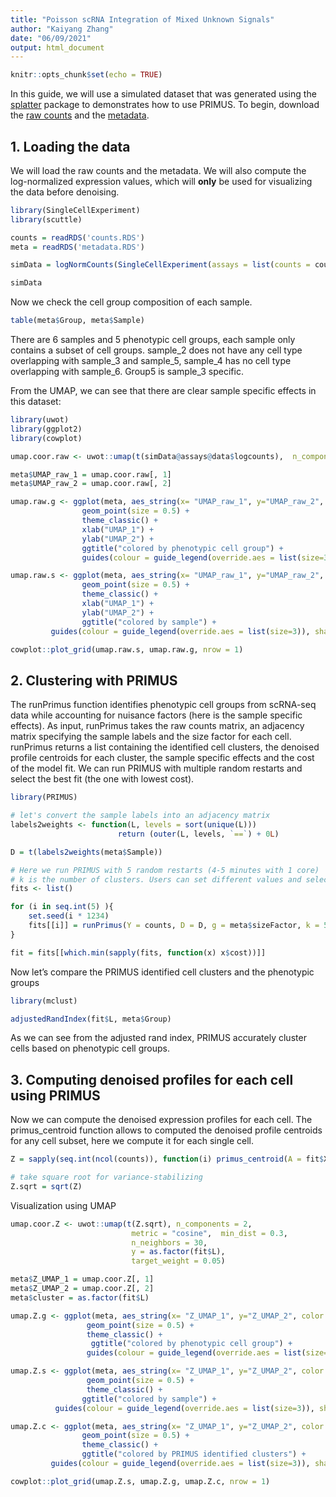 ```yaml
---
title: "Poisson scRNA Integration of Mixed Unknown Signals"
author: "Kaiyang Zhang"
date: "06/09/2021"
output: html_document
---
```


```r
knitr::opts_chunk$set(echo = TRUE)
```

In this guide, we will use a simulated dataset that was generated using the [splatter](https://www.bioconductor.org/packages/release/bioc/vignettes/splatter/inst/doc/splatPop.html) package to demonstrates how to use PRIMUS. To begin, download the [raw counts](https://app.anduril.org/flees/download/simulated_scRNAseq/Sb12trYZNOwDthIjTHvuNSvdBkhea3/counts.RDS) and the [metadata](https://app.anduril.org/flees/download/simulated_scRNAseq/Sb12trYZNOwDthIjTHvuNSvdBkhea3/metadata.RDS). 

## 1. Loading the data

We will load the raw counts and the metadata. We will also compute the log-normalized expression values, which will **only** be used for visualizing the data before denoising. 

```r
library(SingleCellExperiment)
library(scuttle)

counts = readRDS('counts.RDS')
meta = readRDS('metadata.RDS')

simData = logNormCounts(SingleCellExperiment(assays = list(counts = counts )))

simData
```

Now we check the cell group composition of each sample. 
```r
table(meta$Group, meta$Sample) 
```
There are 6 samples and 5 phenotypic cell groups, each sample only contains a subset of cell groups. 
sample_2 does not have any cell type overlapping with sample_3 and sample_5, sample_4 has no cell type overlapping with sample_6. Group5 is sample_3 specific. 

From the UMAP, we can see that there are clear sample specific effects in this dataset: 

```r
library(uwot)
library(ggplot2)
library(cowplot)

umap.coor.raw <- uwot::umap(t(simData@assays@data$logcounts),  n_components = 2, metric = "cosine", min_dist = 0.3, n_neighbors = 30)

meta$UMAP_raw_1 = umap.coor.raw[, 1]
meta$UMAP_raw_2 = umap.coor.raw[, 2]

umap.raw.g <- ggplot(meta, aes_string(x= "UMAP_raw_1", y="UMAP_raw_2", color = "Group") ) +
                geom_point(size = 0.5) +
                theme_classic() +
                xlab("UMAP_1") + 
                ylab("UMAP_2") +
                ggtitle("colored by phenotypic cell group") +
                guides(colour = guide_legend(override.aes = list(size=3)), shape = guide_legend(override.aes = list(size=3)))

umap.raw.s <- ggplot(meta, aes_string(x= "UMAP_raw_1", y="UMAP_raw_2", color = "Sample") ) +
                geom_point(size = 0.5) +
                theme_classic() +
                xlab("UMAP_1") + 
                ylab("UMAP_2") +
                ggtitle("colored by sample") +
         guides(colour = guide_legend(override.aes = list(size=3)), shape = guide_legend(override.aes = list(size=3)))

cowplot::plot_grid(umap.raw.s, umap.raw.g, nrow = 1)

```

## 2. Clustering with PRIMUS 

The runPrimus function identifies phenotypic cell groups from scRNA-seq data while accounting for nuisance factors (here is the sample specific effects). As input, runPrimus takes the raw counts matrix, an adjacency matrix specifying the sample labels and the size factor for each cell. runPrimus returns a list containing the identified cell clusters, the denoised profile centroids for each cluster, the sample specific effects and the cost of the model fit. We can run PRIMUS with multiple random restarts and select the best fit (the one with lowest cost). 

```r
library(PRIMUS)

# let's convert the sample labels into an adjacency matrix
labels2weights <- function(L, levels = sort(unique(L)))
                        return (outer(L, levels, `==`) + 0L)

D = t(labels2weights(meta$Sample))

# Here we run PRIMUS with 5 random restarts (4-5 minutes with 1 core)
# k is the number of clusters. Users can set different values and select the optimal k based on BIC.
fits <- list()

for (i in seq.int(5) ){
    set.seed(i * 1234)
    fits[[i]] = runPrimus(Y = counts, D = D, g = meta$sizeFactor, k = 5, max.iter = 100)
}

fit = fits[[which.min(sapply(fits, function(x) x$cost))]]

```

Now let's compare the PRIMUS identified cell clusters and the phenotypic groups

```r
library(mclust)

adjustedRandIndex(fit$L, meta$Group)

```

As we can see from the adjusted rand index, PRIMUS accurately cluster cells based on phenotypic cell groups. 

## 3. Computing denoised profiles for each cell using PRIMUS 

Now we can compute the denoised expression profiles for each cell. The primus_centroid function allows to computed the denoised profile centroids for any cell subset, here we compute it for each single cell. 

```r
Z = sapply(seq.int(ncol(counts)), function(i) primus_centroid(A = fit$X %*% D[, i, drop = F], B = counts[, i, drop = F], g = meta$sizeFactor[i]))

# take square root for variance-stabilizing
Z.sqrt = sqrt(Z)

```

Visualization using UMAP 

```r
umap.coor.Z <- uwot::umap(t(Z.sqrt), n_components = 2,
                           metric = "cosine",  min_dist = 0.3,
                           n_neighbors = 30, 
                           y = as.factor(fit$L),
                           target_weight = 0.05)

meta$Z_UMAP_1 = umap.coor.Z[, 1]
meta$Z_UMAP_2 = umap.coor.Z[, 2]
meta$cluster = as.factor(fit$L)

umap.Z.g <- ggplot(meta, aes_string(x= "Z_UMAP_1", y="Z_UMAP_2", color = "Group") ) +
                 geom_point(size = 0.5) +
                 theme_classic() +
                  ggtitle("colored by phenotypic cell group") + 
                 guides(colour = guide_legend(override.aes = list(size=3)), shape = guide_legend(override.aes = list(size=3)))

umap.Z.s <- ggplot(meta, aes_string(x= "Z_UMAP_1", y="Z_UMAP_2", color = "Sample") ) +
                 geom_point(size = 0.5) +
                 theme_classic() +
                ggtitle("colored by sample") + 
          guides(colour = guide_legend(override.aes = list(size=3)), shape = guide_legend(override.aes = list(size=3)))

umap.Z.c <- ggplot(meta, aes_string(x= "Z_UMAP_1", y="Z_UMAP_2", color = "cluster") ) +
                geom_point(size = 0.5) +
                theme_classic() +
                ggtitle("colored by PRIMUS identified clusters") +
         guides(colour = guide_legend(override.aes = list(size=3)), shape = guide_legend(override.aes = list(size=3)) )

cowplot::plot_grid(umap.Z.s, umap.Z.g, umap.Z.c, nrow = 1)

```